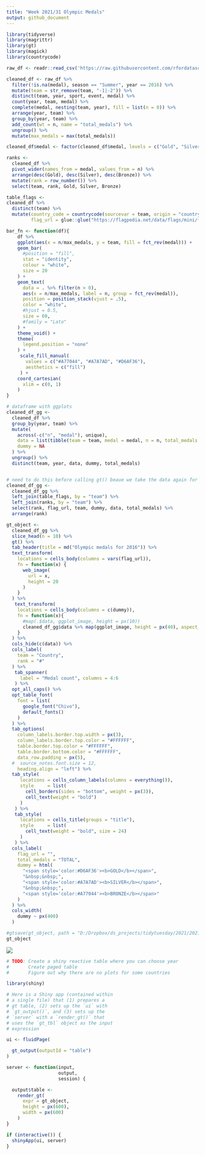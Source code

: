 ```yaml
---
title: "Week 2021/31 Olympic Medals"
output: github_document
---
```


```r
library(tidyverse)
library(magrittr)
library(gt)
library(magick)
library(countrycode)

raw_df <- readr::read_csv('https://raw.githubusercontent.com/rfordatascience/tidytuesday/master/data/2021/2021-07-27/olympics.csv')
```

```r
cleaned_df <- raw_df %>%
  filter(!is.na(medal), season == "Summer", year == 2016) %>%
  mutate(team = str_remove(team, "-1|-2")) %>%
  distinct(team, year, sport, event, medal) %>%
  count(year, team, medal) %>%
  complete(medal, nesting(team, year), fill = list(n = 0)) %>%
  arrange(year, team) %>%
  group_by(year, team) %>%
  add_count(wt = n, name = "total_medals") %>%
  ungroup() %>%
  mutate(max_medals = max(total_medals))

cleaned_df$medal <- factor(cleaned_df$medal, levels = c("Gold", "Silver", "Bronze"))

ranks <-   
  cleaned_df %>%
  pivot_wider(names_from = medal, values_from = n) %>%
  arrange(desc(Gold), desc(Silver), desc(Bronze)) %>%
  mutate(rank = row_number()) %>%
  select(team, rank, Gold, Silver, Bronze)

table_flags <-
cleaned_df %>% 
  distinct(team) %>%
  mutate(country_code = countrycode(sourcevar = team, origin = "country.name", destination = "iso2c") %>% stringr::str_to_lower(),
         flag_url = glue::glue("https://flagpedia.net/data/flags/mini/{ country_code }.png"))
```


```r
bar_fn <- function(df){
    df %>%
    ggplot(aes(x = n/max_medals, y = team, fill = fct_rev(medal))) +
    geom_bar(
      #position = "fill",
      stat = "identity",
      colour = "white",
      size = 20
    ) +
    geom_text(
      data = . %>% filter(n > 0),
      aes(x = n/max_medals, label = n, group = fct_rev(medal)),
      position = position_stack(vjust = .5),
      color = "white",
      #hjust = 0.5,
      size = 60,
      #family = "Lato"
    ) +
    theme_void() +
    theme(
      legend.position = "none"
    ) +
     scale_fill_manual(
       values = c("#A77044", "#A7A7AD", "#D6AF36"),
       aesthetics = c("fill")
     ) +
    coord_cartesian(
      xlim = c(0, 1)
    )
}

# dataframe with ggplots 
cleaned_df_gg <-
  cleaned_df %>%
  group_by(year, team) %>%
  mutate(
    across(-c("n", "medal"), unique),
    data = list(tibble(team = team, medal = medal, n = n, total_medals = total_medals, max_medals = max_medals) %>% bar_fn()),
    dummy = NA
  ) %>%
  ungroup() %>%
  distinct(team, year, data, dummy, total_medals)


# need to do this before calling gt() beaue we take the data again for the ggplot
cleaned_df_gg <-
  cleaned_df_gg %>%
  left_join(table_flags, by = "team") %>%
  left_join(ranks, by = "team") %>%
  select(rank, flag_url, team, dummy, data, total_medals) %>%
  arrange(rank) 

gt_object <-
  cleaned_df_gg %>%
  slice_head(n = 10) %>%
  gt() %>%
  tab_header(title = md("Olympic medals for 2016")) %>%
  text_transform(
    locations = cells_body(columns = vars(flag_url)),
    fn = function(x) {
      web_image(
        url = x,
        height = 20
      )
    }
  ) %>%
   text_transform(
    locations = cells_body(columns = c(dummy)),
    fn = function(x){
      #map(.$data, ggplot_image, height = px(10))
      cleaned_df_gg$data %>% map(ggplot_image, height = px(40), aspect_ratio = 9.9)
    }
  ) %>%
  cols_hide(c(data)) %>%
  cols_label(
    team = "Country",
    rank = "#"
  ) %>%
   tab_spanner(
     label = "Medal count", columns = 4:6
   ) %>% 
  opt_all_caps() %>% 
  opt_table_font(
    font = list(
      google_font("Chivo"),
      default_fonts()
    )
  ) %>% 
  tab_options(
    column_labels.border.top.width = px(3),
    column_labels.border.top.color = "#FFFFFF",
    table.border.top.color = "#FFFFFF",
    table.border.bottom.color = "#FFFFFF",
    data_row.padding = px(5),
  #  source_notes.font.size = 12,
    heading.align = "left") %>% 
  tab_style(
     locations = cells_column_labels(columns = everything()),
     style     = list(
       cell_borders(sides = "bottom", weight = px(3)),
       cell_text(weight = "bold")
     )
   ) %>% 
   tab_style(
     locations = cells_title(groups = "title"),
     style     = list(
       cell_text(weight = "bold", size = 24)
     )
   ) %>%
  cols_label(
    flag_url = "",
    total_medals = "TOTAL",
    dummy = html(
      "<span style='color:#D6AF36'><b>GOLD</b></span>",
      "&nbsp;&nbsp;",
      "<span style='color:#A7A7AD'><b>SILVER</b></span>",
      "&nbsp;&nbsp;",
      "<span style='color:#A77044'><b>BRONZE</b></span>"
    )
  ) %>%
  cols_width(
    dummy ~ px(400)
  )

#gtsave(gt_object, path = "D:/Dropbox/ds_projects/tidytuesday/2021/2021_07_27/", filename = "table_out.png")
gt_object
```

![](table_out.png)

```r
# TODO: Create a shiny reactive table where you can choose year
#       Create paged table
#       Figure out why there are no plots for some countries

library(shiny)

# Here is a Shiny app (contained within
# a single file) that (1) prepares a
# gt table, (2) sets up the `ui` with
# `gt_output()`, and (3) sets up the
# `server` with a `render_gt()` that
# uses the `gt_tbl` object as the input
# expression

ui <- fluidPage(

  gt_output(outputId = "table")
)

server <- function(input,
                   output,
                   session) {

  output$table <-
    render_gt(
      expr = gt_object,
      height = px(600),
      width = px(600)
    )
}

if (interactive()) {
  shinyApp(ui, server)
}

```

